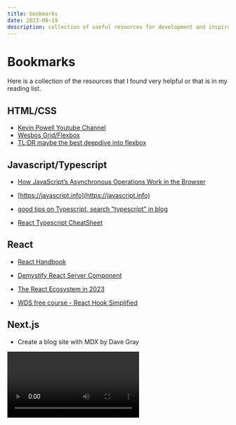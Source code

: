```yaml
---
title: bookmarks
date: 2023-06-19
description: collection of useful resources for development and inspirations
---
```


# Bookmarks

Here is a collection of the resources that I found very helpful or that is in my reading list.

## HTML/CSS

 - [Kevin Powell Youtube Channel](https://www.youtube.com/@KevinPowell)
 - [Wesbos Grid/Flexbox](https://courses.wesbos.com) 
 - [TL;DR maybe the best deepdive into flexbox](https://www.joshwcomeau.com/css/interactive-guide-to-flexbox/)

## Javascript/Typescript

 - [How JavaScript’s Asynchronous Operations Work in the Browser](https://www.freecodecamp.org/news/javascript-asynchronous-operations-in-the-browser/)

 - [https://javascript.info](https://javascript.info)

 - [good tips on Typescript, search "typescript" in blog](https://bobbyhadz.com/)

 - [React Typescript CheatSheet](https://react-typescript-cheatsheet.netlify.app/)

## React

 - [React Handbook](https://reacthandbook.dev)

 - [Demystify React Server Component](https://demystifying-rsc.vercel.app/)

 - [The React Ecosystem in 2023](https://www.builder.io/blog/react-js-in-2023)

 - [WDS free course - React Hook Simplified](https://courses.webdevsimplified.com/view/courses/react-hooks-simplified)

## Next.js

 - Create a blog site with MDX by Dave Gray
 <Video id="6ih_3m_UPKg" />

 - [visualization of Next.js app router](https://www.builder.io/blog/next-13-app-router)

## Programming Fundamentals

 - [Pointers in C for Absolute Beginners](https://youtu.be/MIL2BK02X8A)


## Others

 - [the odin project](https://www.theodinproject.com/)

 - [Markdown crash course by Kyle from WebDevSimplified](https://blog.webdevsimplified.com/2023-06/markdown-crash-course/)

## Toolbox

 - [shadcn UI - UI library based on Radix](https://ui.shadcn.com/)
